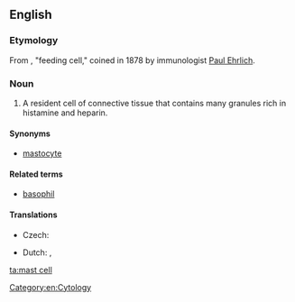 ==English==

===Etymology===

From {{etyl|de}} {{term|Mastzelle|lang=de}} {{f}}, "feeding cell," coined in 1878 by immunologist [[w:Paul Ehrlich|Paul Ehrlich]].

===Noun===
{{en-noun|head=[[mast]] [[cell]]}}
{{wikipedia}}
# A resident cell of connective tissue that contains many granules rich in histamine and heparin.

====Synonyms====
*[[mastocyte]]

====Related terms====
*[[basophil]]

====Translations====
{{trans-top|cell}}
* Czech: {{t-|cs|žírná buňka|f}}
{{trans-mid}}
* Dutch: {{t-|nl|mestcel|f|m}}, {{t+|nl|mastocyt|m}}
{{trans-bottom}}

[[Category:en:Cytology]]

[[ta:mast cell]]